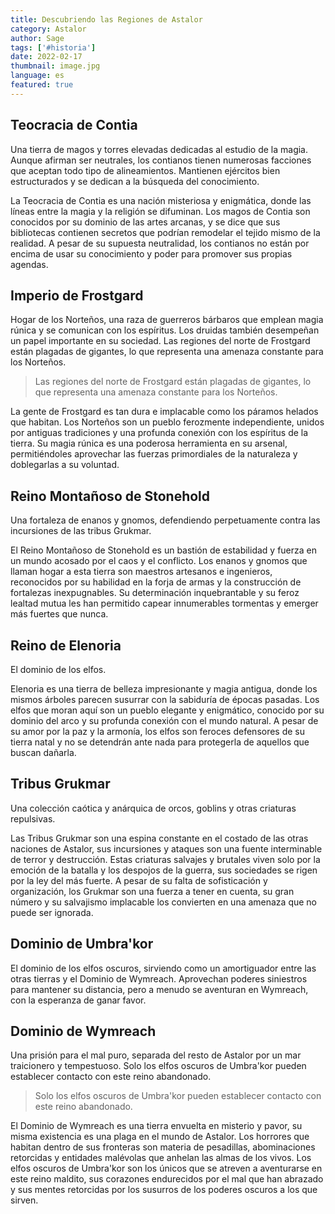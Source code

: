 ```yaml
---
title: Descubriendo las Regiones de Astalor
category: Astalor
author: Sage
tags: ['#historia']
date: 2022-02-17
thumbnail: image.jpg
language: es
featured: true
---
```


## Teocracia de Contia

Una tierra de magos y torres elevadas dedicadas al estudio de la magia. Aunque afirman ser neutrales, los contianos tienen numerosas facciones que aceptan todo tipo de alineamientos. Mantienen ejércitos bien estructurados y se dedican a la búsqueda del conocimiento.

La Teocracia de Contia es una nación misteriosa y enigmática, donde las líneas entre la magia y la religión se difuminan. Los magos de Contia son conocidos por su dominio de las artes arcanas, y se dice que sus bibliotecas contienen secretos que podrían remodelar el tejido mismo de la realidad. A pesar de su supuesta neutralidad, los contianos no están por encima de usar su conocimiento y poder para promover sus propias agendas.

## Imperio de Frostgard

Hogar de los Norteños, una raza de guerreros bárbaros que emplean magia rúnica y se comunican con los espíritus. Los druidas también desempeñan un papel importante en su sociedad. Las regiones del norte de Frostgard están plagadas de gigantes, lo que representa una amenaza constante para los Norteños.

> Las regiones del norte de Frostgard están plagadas de gigantes, lo que representa una amenaza constante para los Norteños.

La gente de Frostgard es tan dura e implacable como los páramos helados que habitan. Los Norteños son un pueblo ferozmente independiente, unidos por antiguas tradiciones y una profunda conexión con los espíritus de la tierra. Su magia rúnica es una poderosa herramienta en su arsenal, permitiéndoles aprovechar las fuerzas primordiales de la naturaleza y doblegarlas a su voluntad.

## Reino Montañoso de Stonehold

Una fortaleza de enanos y gnomos, defendiendo perpetuamente contra las incursiones de las tribus Grukmar.

El Reino Montañoso de Stonehold es un bastión de estabilidad y fuerza en un mundo acosado por el caos y el conflicto. Los enanos y gnomos que llaman hogar a esta tierra son maestros artesanos e ingenieros, reconocidos por su habilidad en la forja de armas y la construcción de fortalezas inexpugnables. Su determinación inquebrantable y su feroz lealtad mutua les han permitido capear innumerables tormentas y emerger más fuertes que nunca.

## Reino de Elenoria

El dominio de los elfos.

Elenoria es una tierra de belleza impresionante y magia antigua, donde los mismos árboles parecen susurrar con la sabiduría de épocas pasadas. Los elfos que moran aquí son un pueblo elegante y enigmático, conocido por su dominio del arco y su profunda conexión con el mundo natural. A pesar de su amor por la paz y la armonía, los elfos son feroces defensores de su tierra natal y no se detendrán ante nada para protegerla de aquellos que buscan dañarla.

## Tribus Grukmar

Una colección caótica y anárquica de orcos, goblins y otras criaturas repulsivas.

Las Tribus Grukmar son una espina constante en el costado de las otras naciones de Astalor, sus incursiones y ataques son una fuente interminable de terror y destrucción. Estas criaturas salvajes y brutales viven solo por la emoción de la batalla y los despojos de la guerra, sus sociedades se rigen por la ley del más fuerte. A pesar de su falta de sofisticación y organización, los Grukmar son una fuerza a tener en cuenta, su gran número y su salvajismo implacable los convierten en una amenaza que no puede ser ignorada.

## Dominio de Umbra'kor

El dominio de los elfos oscuros, sirviendo como un amortiguador entre las otras tierras y el Dominio de Wymreach. Aprovechan poderes siniestros para mantener su distancia, pero a menudo se aventuran en Wymreach, con la esperanza de ganar favor.

## Dominio de Wymreach

Una prisión para el mal puro, separada del resto de Astalor por un mar traicionero y tempestuoso. Solo los elfos oscuros de Umbra'kor pueden establecer contacto con este reino abandonado.

> Solo los elfos oscuros de Umbra'kor pueden establecer contacto con este reino abandonado.

El Dominio de Wymreach es una tierra envuelta en misterio y pavor, su misma existencia es una plaga en el mundo de Astalor. Los horrores que habitan dentro de sus fronteras son materia de pesadillas, abominaciones retorcidas y entidades malévolas que anhelan las almas de los vivos. Los elfos oscuros de Umbra'kor son los únicos que se atreven a aventurarse en este reino maldito, sus corazones endurecidos por el mal que han abrazado y sus mentes retorcidas por los susurros de los poderes oscuros a los que sirven.
